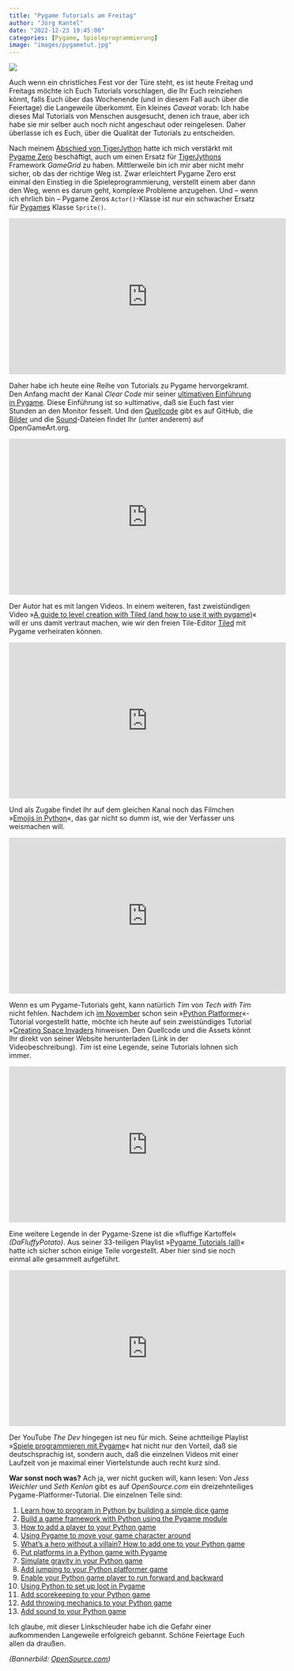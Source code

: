 ```yaml
---
title: "Pygame Tutorials am Freitag"
author: "Jörg Kantel"
date: "2022-12-23 19:45:00"
categories: [Pygame, Spieleprogrammierung]
image: "images/pygametut.jpg"
---
```


[![](images/pygametut-b.jpg)](https://opensource.com/sites/default/files/lead-images/header.png)

Auch wenn ein christliches Fest vor der Türe steht, es ist heute Freitag und Freitags möchte ich Euch Tutorials vorschlagen, die Ihr Euch reinziehen könnt, falls Euch über das Wochenende (und in diesem Fall auch über die Feiertage) die Langeweile überkommt. Ein kleines *Caveat* vorab: Ich habe dieses Mal Tutorials von Menschen ausgesucht, denen ich traue, aber ich habe sie mir selber auch noch nicht angeschaut oder reingelesen. Daher überlasse ich es Euch, über die Qualität der Tutorials zu entscheiden.

Nach meinem [Abschied von TigerJython](http://blog.schockwellenreiter.de/2022/10/2022103001.html) hatte ich mich verstärkt mit [Pygame Zero](http://cognitiones.kantel-chaos-team.de/multimedia/spieleprogrammierung/pygamezero.html) beschäftigt, auch um einen Ersatz für [TigerJythons](http://cognitiones.kantel-chaos-team.de/programmierung/python/tigerjython.html) Framework *GameGrid* zu haben. Mittlerweile bin ich mir aber nicht mehr sicher, ob das der richtige Weg ist. Zwar erleichtert Pygame Zero erst einmal den Einstieg in die Spieleprogrammierung, verstellt einem aber dann den Weg, wenn es darum geht, komplexe Probleme anzugehen. Und -- wenn ich ehrlich bin -- Pygame Zeros `Actor()`-Klasse ist nur ein schwacher Ersatz für [Pygames](http://cognitiones.kantel-chaos-team.de/multimedia/spieleprogrammierung/pygame.html) Klasse `Sprite()`.

<iframe width="560" height="315" src="https://www.youtube.com/embed/AY9MnQ4x3zk" title="YouTube video player" frameborder="0" allow="accelerometer; autoplay; clipboard-write; encrypted-media; gyroscope; picture-in-picture" allowfullscreen></iframe>

Daher habe ich heute eine Reihe von Tutorials zu Pygame hervorgekramt. Den Anfang macht der Kanal *Clear Code* mir seiner [ultimativen Einführung in Pygame](https://www.youtube.com/watch?v=AY9MnQ4x3zk). Diese Einführung ist so »ultimativ«, daß sie Euch fast vier Stunden an den Monitor fesselt. Und den [Quellcode](https://github.com/clear-code-projects/UltimatePygameIntro) gibt es auf GitHub, die [Bilder](https://opengameart.org/content/platformer-art-pixel-edition) und die [Sound](https://opengameart.org/content/5-chiptunes-action)-Dateien findet Ihr (unter anderem) auf OpenGameArt.org.

<iframe width="560" height="315" src="https://www.youtube.com/embed/N6xqCwblyiw" title="YouTube video player" frameborder="0" allow="accelerometer; autoplay; clipboard-write; encrypted-media; gyroscope; picture-in-picture" allowfullscreen></iframe>

Der Autor hat es mit langen Videos. In einem weiteren, fast zweistündigen Video »[A guide to level creation with Tiled (and how to use it with pygame)](https://www.youtube.com/watch?v=N6xqCwblyiw)« will er uns damit vertraut machen, wie wir den freien Tile-Editor [Tiled](http://cognitiones.kantel-chaos-team.de/multimedia/spieleprogrammierung/tiled.html) mit Pygame verheiraten können.

<iframe width="560" height="315" src="https://www.youtube.com/embed/AkEJMKzRvPg" title="YouTube video player" frameborder="0" allow="accelerometer; autoplay; clipboard-write; encrypted-media; gyroscope; picture-in-picture" allowfullscreen></iframe>

Und als Zugabe findet Ihr auf dem gleichen Kanal noch das Filmchen »[Emojis in Python](https://www.youtube.com/watch?v=AkEJMKzRvPg)«, das gar nicht so dumm ist, wie der Verfasser uns weismachen will.

<iframe width="560" height="315" src="https://www.youtube.com/embed/Q-__8Xw9KTM" title="YouTube video player" frameborder="0" allow="accelerometer; autoplay; clipboard-write; encrypted-media; gyroscope; picture-in-picture" allowfullscreen></iframe>

Wenn es um Pygame-Tutorials geht, kann natürlich *Tim* von *Tech with Tim* nicht fehlen. Nachdem ich [im November](http://blog.schockwellenreiter.de/2022/11/2022112601.html) schon sein »[Python Platformer](https://www.youtube.com/watch?v=B6DrRN5z_uU)«-Tutorial vorgestellt hatte, möchte ich heute auf sein zweistündiges Tutorial »[Creating Space Invaders](https://www.youtube.com/watch?v=Q-__8Xw9KTM) hinweisen. Den Quellcode und die Assets könnt Ihr direkt von seiner Website herunterladen (Link in der Videobeschreibung). *Tim* ist eine Legende, seine Tutorials lohnen sich immer.

<iframe width="560" height="315" src="https://www.youtube.com/embed/xxRhvyZXd8I" title="YouTube video player" frameborder="0" allow="accelerometer; autoplay; clipboard-write; encrypted-media; gyroscope; picture-in-picture" allowfullscreen></iframe>

Eine weitere Legende in der Pygame-Szene ist die »fluffige Kartoffel« *(DaFluffyPotato)*. Aus seiner 33-teiligen Playlist »[Pygame Tutorials (all)](https://www.youtube.com/playlist?list=PLX5fBCkxJmm1fPSqgn9gyR3qih8yYLvMj)« hatte ich sicher schon einige Teile vorgestellt. Aber hier sind sie noch einmal alle gesammelt aufgeführt.

<iframe width="560" height="315" src="https://www.youtube.com/embed/6ytwfT3brSc" title="YouTube video player" frameborder="0" allow="accelerometer; autoplay; clipboard-write; encrypted-media; gyroscope; picture-in-picture" allowfullscreen></iframe>

Der YouTube *The Dev* hingegen ist neu für mich. Seine achtteilige Playlist »[Spiele programmieren mit Pygame](https://www.youtube.com/playlist?list=PLjuHXsDGkbTSpTMJ4MXTiQXN4AeOzpu1w)« hat nicht nur den Vorteil, daß sie deutschsprachig ist, sondern auch, daß die einzelnen Videos mit einer Laufzeit von je maximal einer Viertelstunde auch recht kurz sind. 

**War sonst noch was?** Ach ja, wer nicht gucken will, kann lesen: Von *Jess Weichler* und *Seth Kenlon* gibt es auf *OpenSource.com* ein dreizehnteiliges Pygame-Platformer-Tutorial. Die einzelnen Teile sind:

1. [Learn how to program in Python by building a simple dice game](https://opensource.com/article/17/10/python-101)
2. [Build a game framework with Python using the Pygame module](https://opensource.com/article/17/12/game-framework-python)
3. [How to add a player to your Python game](https://opensource.com/article/17/12/game-python-add-a-player)
4. [Using Pygame to move your game character around](https://opensource.com/article/17/12/game-python-moving-player)
5. [What's a hero without a villain? How to add one to your Python game](https://opensource.com/article/18/5/pygame-enemy)
6. [Put platforms in a Python game with Pygame](https://opensource.com/article/18/7/put-platforms-python-game)
7. [Simulate gravity in your Python game](https://opensource.com/article/19/11/simulate-gravity-python)
8. [Add jumping to your Python platformer game](https://opensource.com/article/19/12/jumping-python-platformer-game)
9. [Enable your Python game player to run forward and backward](https://opensource.com/article/19/12/python-platformer-game-run)
10. [Using Python to set up loot in Pygame](https://opensource.com/article/19/12/loot-python-platformer-game)
11. [Add scorekeeping to your Python game](https://opensource.com/article/20/1/add-scorekeeping-your-python-game)
12. [Add throwing mechanics to your Python game](https://opensource.com/article/20/9/add-throwing-python-game)
13. [Add sound to your Python game](https://opensource.com/article/20/9/add-sound-python-game)

Ich glaube, mit dieser Linkschleuder habe ich die Gefahr einer aufkommenden Langeweile erfolgreich gebannt. Schöne Feiertage Euch allen da draußen.

*(Bannerbild: [OpenSource.com](https://opensource.com/sites/default/files/lead-images/header.png))*



